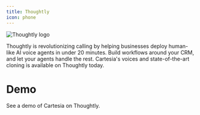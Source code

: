 ---
title: Thoughtly
icon: phone
---
<Frame>
  <img src="/assets/images/thoughtly-logo.svg" alt="Thoughtly logo" />
</Frame>

Thoughtly is revolutionizing calling by helping businesses deploy human-like AI voice agents in under 20 minutes. Build workflows around your CRM, and let your agents handle the rest. Cartesia's voices and state-of-the-art cloning is available on Thoughtly today.

# Demo

<Card title="Thoughtly Cartesia Demo" icon="link" href="https://app.arcade.software/share/MaOO9bPhyHAP5ZdOq8Gt">
    See a demo of Cartesia on Thoughtly.
</Card>
